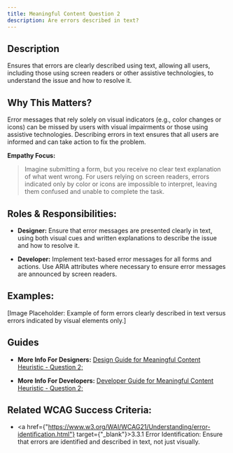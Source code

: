 ```yaml
---
title: Meaningful Content Question 2
description: Are errors described in text?
---
```


## Description

Ensures that errors are clearly described using text, allowing all users, including those using screen readers or other assistive technologies, to understand the issue and how to resolve it.

## Why This Matters?

Error messages that rely solely on visual indicators (e.g., color changes or icons) can be missed by users with visual impairments or those using assistive technologies. Describing errors in text ensures that all users are informed and can take action to fix the problem.

**Empathy Focus:**
> Imagine submitting a form, but you receive no clear text explanation of what went wrong. For users relying on screen readers, errors indicated only by color or icons are impossible to interpret, leaving them confused and unable to complete the task.

## Roles & Responsibilities:

- **Designer:** Ensure that error messages are presented clearly in text, using both visual cues and written explanations to describe the issue and how to resolve it.

- **Developer:** Implement text-based error messages for all forms and actions. Use ARIA attributes where necessary to ensure error messages are announced by screen readers.

## Examples:

[Image Placeholder: Example of form errors clearly described in text versus errors indicated by visual elements only.]

## Guides

- **More Info For Designers:** <a href="/docs/design-guide/meaningful-content/question-2">Design Guide for Meaningful Content Heuristic - Question 2;</a>

- **More Info For Developers:** <a href="/docs/developer-guide/meaningful-content/question-2">Developer Guide for Meaningful Content Heuristic - Question 2;</a>

## Related WCAG Success Criteria:

- <a href={"https://www.w3.org/WAI/WCAG21/Understanding/error-identification.html"} target={"_blank"}>3.3.1 Error Identification</a>: Ensure that errors are identified and described in text, not just visually.
